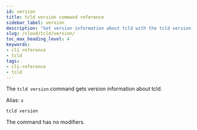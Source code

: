 ```yaml
---
id: version
title: tcld version command reference
sidebar_label: version
description: "Get version information about tcld with the tcld version command, alternatively accessible via alias 'v' with no modifiers required."
slug: /cloud/tcld/version/
toc_max_heading_level: 4
keywords:
- cli reference
- tcld
tags:
- cli-reference
- tcld
---
```


The `tcld version` command gets version information about tcld.

Alias: `v`

`tcld version`

The command has no modifiers.
